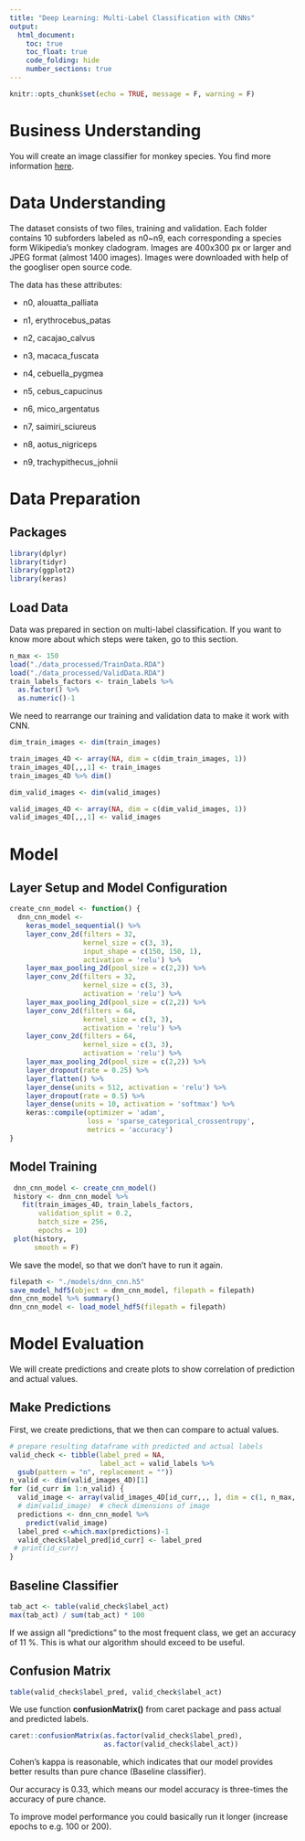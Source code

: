 ```yaml
---
title: "Deep Learning: Multi-Label Classification with CNNs"
output: 
  html_document:
    toc: true
    toc_float: true
    code_folding: hide
    number_sections: true
---
```


```r
knitr::opts_chunk$set(echo = TRUE, message = F, warning = F)
```

# Business Understanding

You will create an image classifier for monkey species. You find more information [here](https://www.kaggle.com/slothkong/10-monkey-species).

# Data Understanding

The dataset consists of two files, training and validation. Each folder contains 10 subforders labeled as n0~n9, each corresponding a species form Wikipedia's monkey cladogram. Images are 400x300 px or larger and JPEG format (almost 1400 images). Images were downloaded with help of the googliser open source code.

The data has these attributes:

- n0, alouatta_palliata

- n1, erythrocebus_patas

- n2, cacajao_calvus 

- n3, macaca_fuscata   

- n4, cebuella_pygmea

- n5, cebus_capucinus

- n6, mico_argentatus

- n7, saimiri_sciureus 

- n8, aotus_nigriceps

- n9, trachypithecus_johnii


# Data Preparation

## Packages

```r
library(dplyr)
library(tidyr)
library(ggplot2)
library(keras)
```

## Load Data

Data was prepared in section on multi-label classification. If you want to know more about which steps were taken, go to this section.

```r
n_max <- 150
load("./data_processed/TrainData.RDA")
load("./data_processed/ValidData.RDA")
train_labels_factors <- train_labels %>%
  as.factor() %>% 
  as.numeric()-1
```

We need to rearrange our training and validation data to make it work with CNN.

```r
dim_train_images <- dim(train_images)

train_images_4D <- array(NA, dim = c(dim_train_images, 1))
train_images_4D[,,,1] <- train_images
train_images_4D %>% dim()

dim_valid_images <- dim(valid_images)

valid_images_4D <- array(NA, dim = c(dim_valid_images, 1))
valid_images_4D[,,,1] <- valid_images

```


# Model

## Layer Setup and Model Configuration

```r
create_cnn_model <- function() {
  dnn_cnn_model <- 
    keras_model_sequential() %>% 
    layer_conv_2d(filters = 32, 
                  kernel_size = c(3, 3), 
                  input_shape = c(150, 150, 1),
                  activation = 'relu') %>% 
    layer_max_pooling_2d(pool_size = c(2,2)) %>%
    layer_conv_2d(filters = 32, 
                  kernel_size = c(3, 3), 
                  activation = 'relu') %>% 
    layer_max_pooling_2d(pool_size = c(2,2)) %>%
    layer_conv_2d(filters = 64,
                  kernel_size = c(3, 3),
                  activation = 'relu') %>%
    layer_conv_2d(filters = 64,
                  kernel_size = c(3, 3),
                  activation = 'relu') %>%
    layer_max_pooling_2d(pool_size = c(2,2)) %>%
    layer_dropout(rate = 0.25) %>% 
    layer_flatten() %>% 
    layer_dense(units = 512, activation = 'relu') %>% 
    layer_dropout(rate = 0.5) %>% 
    layer_dense(units = 10, activation = 'softmax') %>% 
    keras::compile(optimizer = 'adam',
                   loss = 'sparse_categorical_crossentropy',
                   metrics = 'accuracy')
}
```

## Model Training

```r
 dnn_cnn_model <- create_cnn_model()
 history <- dnn_cnn_model %>% 
   fit(train_images_4D, train_labels_factors, 
       validation_split = 0.2,
       batch_size = 256,
       epochs = 10)
 plot(history,
      smooth = F)

```

We save the model, so that we don't have to run it again.

```r
filepath <- "./models/dnn_cnn.h5"
save_model_hdf5(object = dnn_cnn_model, filepath = filepath)
dnn_cnn_model %>% summary()
dnn_cnn_model <- load_model_hdf5(filepath = filepath)
```

# Model Evaluation

We will create predictions and create plots to show correlation of prediction and actual values.

## Make Predictions

First, we create predictions, that we then can compare to actual values.

```r
# prepare resulting dataframe with predicted and actual labels
valid_check <- tibble(label_pred = NA,
                      label_act = valid_labels %>% 
  gsub(pattern = "n", replacement = ""))
n_valid <- dim(valid_images_4D)[1]
for (id_curr in 1:n_valid) {
  valid_image <- array(valid_images_4D[id_curr,,, ], dim = c(1, n_max, n_max, 1))
  # dim(valid_image)  # check dimensions of image
  predictions <- dnn_cnn_model %>% 
    predict(valid_image)
  label_pred <-which.max(predictions)-1
  valid_check$label_pred[id_curr] <- label_pred
 # print(id_curr)
}
```

## Baseline Classifier

```r
tab_act <- table(valid_check$label_act)
max(tab_act) / sum(tab_act) * 100
```

If we assign all "predictions" to the most frequent class, we get an accuracy of 11 %. This is what our algorithm should exceed to be useful.

## Confusion Matrix

```r
table(valid_check$label_pred, valid_check$label_act)
```

We use function **confusionMatrix()** from caret package and pass actual and predicted labels.

```r
caret::confusionMatrix(as.factor(valid_check$label_pred),
                       as.factor(valid_check$label_act))
```

Cohen's kappa is reasonable, which indicates that our model provides better results than pure chance (Baseline classifier). 

Our accuracy is 0.33, which means our model accuracy is three-times the accuracy of pure chance.

To improve model performance you could basically run it longer (increase epochs to e.g. 100 or 200).


